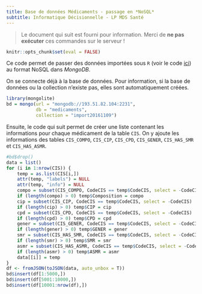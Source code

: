 ```yaml
---
title: Base de données Médicaments - passage en *NoSQL*
subtitle: Informatique Décisionnelle - LP MDS Santé
---
```


> Le document qui suit est fourni pour information. Merci de **ne pas exécuter** ces commandes sur le serveur !

```r
knitr::opts_chunk$set(eval = FALSE)
```


Ce code permet de passer des données importées sous `R` (voir le code [ici](info-dec-sante-tp1-correction.html)) au format NoSQL dans *MongoDB*.

On se connecte déjà à la base de données. Pour information, si la base de données ou la collection n'existe pas, elles sont automatiquement créées.

```r
library(mongolite)
bd = mongo(url = "mongodb://193.51.82.104:2231",
           db = "medicaments",
           collection = "import20161109")
```

Ensuite, le code qui suit permet de créer une liste contenant les informations pour chaque médicament de la table `CIS`. On y ajoute les informations des tables `CIS_COMPO`, `CIS_CIP`, `CIS_CPD`, `CIS_GENER`, `CIS_HAS_SMR` et `CIS_HAS_ASMR`.

```r
#bd$drop()
data = list()
for (i in 1:nrow(CIS)) {
    temp = as.list(CIS[i,])
    attr(temp, "labels") = NULL
    attr(temp, "info") = NULL
    compo = subset(CIS_COMPO, CodeCIS == temp$CodeCIS, select = -CodeCIS)
    if (length(compo) > 0) temp$Composition = compo
    cip = subset(CIS_CIP, CodeCIS == temp$CodeCIS, select = -CodeCIS)
    if (length(cip) > 0) temp$CIP = cip
    cpd = subset(CIS_CPD, CodeCIS == temp$CodeCIS, select = -CodeCIS)
    if (length(cpd) > 0) temp$CPD = cpd
    gener = subset(CIS_GENER, CodeCIS == temp$CodeCIS, select = -CodeCIS)
    if (length(gener) > 0) temp$GENER = gener
    smr = subset(CIS_HAS_SMR, CodeCIS == temp$CodeCIS, select = -CodeCIS)
    if (length(smr) > 0) temp$SMR = smr
    asmr = subset(CIS_HAS_ASMR, CodeCIS == temp$CodeCIS, select = -CodeCIS)
    if (length(asmr) > 0) temp$ASMR = asmr
    data[[i]] = temp
}
df <- fromJSON(toJSON(data, auto_unbox = T))
bd$insert(df[1:5000,])
bd$insert(df[5001:10000,])
bd$insert(df[10001:nrow(df),])
```

